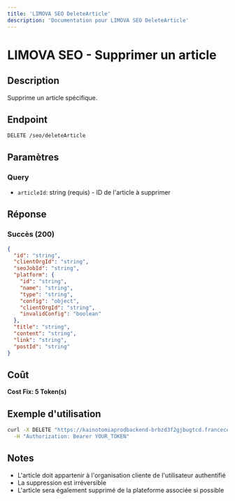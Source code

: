 ```yaml
---
title: 'LIMOVA SEO DeleteArticle'
description: 'Documentation pour LIMOVA SEO DeleteArticle'
---
```


# LIMOVA SEO - Supprimer un article

## Description
Supprime un article spécifique.

## Endpoint
```
DELETE /seo/deleteArticle
```

## Paramètres

### Query
- `articleId`: string (requis) - ID de l'article à supprimer

## Réponse

### Succès (200)
```json
{
  "id": "string",
  "clientOrgId": "string",
  "seoJobId": "string",
  "platform": {
    "id": "string",
    "name": "string",
    "type": "string",
    "config": "object",
    "clientOrgId": "string",
    "invalidConfig": "boolean"
  },
  "title": "string",
  "content": "string",
  "link": "string",
  "postId": "string"
}
```

## Coût
**Cost Fix: 5 Token(s)**

## Exemple d'utilisation

```bash
curl -X DELETE "https://kainotomiaprodbackend-brbzd3f2gjbugtcd.francecentral-01.azurewebsites.net/seo/deleteArticle?articleId=article-id-123" \
  -H "Authorization: Bearer YOUR_TOKEN"
```

## Notes
- L'article doit appartenir à l'organisation cliente de l'utilisateur authentifié
- La suppression est irréversible
- L'article sera également supprimé de la plateforme associée si possible 
